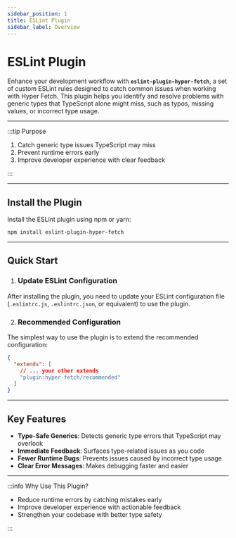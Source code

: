 ```yaml
---
sidebar_position: 1
title: ESLint Plugin
sidebar_label: Overview
---
```


# ESLint Plugin

Enhance your development workflow with **`eslint-plugin-hyper-fetch`**, a set of custom ESLint rules designed to catch
common issues when working with Hyper Fetch. This plugin helps you identify and resolve problems with generic types that
TypeScript alone might miss, such as typos, missing values, or incorrect type usage.

---

:::tip Purpose

1. Catch generic type issues TypeScript may miss
2. Prevent runtime errors early
3. Improve developer experience with clear feedback

:::

---

## Install the Plugin

Install the ESLint plugin using npm or yarn:

```bash npm2yarn2pnpm
npm install eslint-plugin-hyper-fetch
```

---

## Quick Start

1. ### Update ESLint Configuration

After installing the plugin, you need to update your ESLint configuration file (`.eslintrc.js`, `.eslintrc.json`, or
equivalent) to use the plugin.

2. ### Recommended Configuration

The simplest way to use the plugin is to extend the recommended configuration:

```json
{
  "extends": [
    // ... your other extends
    "plugin:hyper-fetch/recommended"
  ]
}
```

---

## Key Features

- **Type-Safe Generics**: Detects generic type errors that TypeScript may overlook
- **Immediate Feedback**: Surfaces type-related issues as you code
- **Fewer Runtime Bugs**: Prevents issues caused by incorrect type usage
- **Clear Error Messages**: Makes debugging faster and easier

---

:::info Why Use This Plugin?

- Reduce runtime errors by catching mistakes early
- Improve developer experience with actionable feedback
- Strengthen your codebase with better type safety

:::
